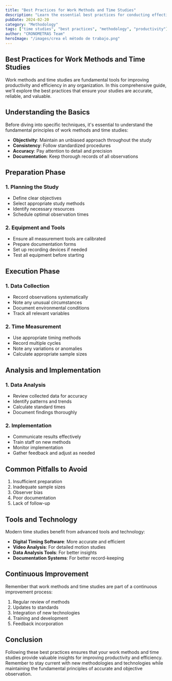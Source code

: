 ```yaml
---
title: "Best Practices for Work Methods and Time Studies"
description: "Learn the essential best practices for conducting effective work methods and time studies"
pubDate: 2024-02-20
category: "Methodology"
tags: ["time studies", "best practices", "methodology", "productivity"]
author: "CRONOMETRAS Team"
heroImage: "/images/crea el método de trabajo.png"
---
```


## Best Practices for Work Methods and Time Studies

Work methods and time studies are fundamental tools for improving productivity and efficiency in any organization. In this comprehensive guide, we'll explore the best practices that ensure your studies are accurate, reliable, and valuable.

## Understanding the Basics

Before diving into specific techniques, it's essential to understand the fundamental principles of work methods and time studies:

- **Objectivity**: Maintain an unbiased approach throughout the study
- **Consistency**: Follow standardized procedures
- **Accuracy**: Pay attention to detail and precision
- **Documentation**: Keep thorough records of all observations

## Preparation Phase

### 1. Planning the Study

- Define clear objectives
- Select appropriate study methods
- Identify necessary resources
- Schedule optimal observation times

### 2. Equipment and Tools

- Ensure all measurement tools are calibrated
- Prepare documentation forms
- Set up recording devices if needed
- Test all equipment before starting

## Execution Phase

### 1. Data Collection

- Record observations systematically
- Note any unusual circumstances
- Document environmental conditions
- Track all relevant variables

### 2. Time Measurement

- Use appropriate timing methods
- Record multiple cycles
- Note any variations or anomalies
- Calculate appropriate sample sizes

## Analysis and Implementation

### 1. Data Analysis

- Review collected data for accuracy
- Identify patterns and trends
- Calculate standard times
- Document findings thoroughly

### 2. Implementation

- Communicate results effectively
- Train staff on new methods
- Monitor implementation
- Gather feedback and adjust as needed

## Common Pitfalls to Avoid

1. Insufficient preparation
2. Inadequate sample sizes
3. Observer bias
4. Poor documentation
5. Lack of follow-up

## Tools and Technology

Modern time studies benefit from advanced tools and technology:

- **Digital Timing Software**: More accurate and efficient
- **Video Analysis**: For detailed motion studies
- **Data Analysis Tools**: For better insights
- **Documentation Systems**: For better record-keeping

## Continuous Improvement

Remember that work methods and time studies are part of a continuous improvement process:

1. Regular review of methods
2. Updates to standards
3. Integration of new technologies
4. Training and development
5. Feedback incorporation

## Conclusion

Following these best practices ensures that your work methods and time studies provide valuable insights for improving productivity and efficiency. Remember to stay current with new methodologies and technologies while maintaining the fundamental principles of accurate and objective observation.
